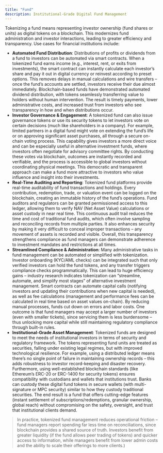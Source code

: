 ```yaml
---
title: "Fund"
description: Institutional-Grade Digital Fund Management
---
```


Tokenizing a fund means representing investor ownership (fund shares or units)
as digital tokens on a blockchain. This modernizes fund administration and
investor interactions, leading to greater efficiency and transparency. Use cases
for financial institutions include:

- **Automated Fund Distribution**: Distributions of profits or dividends from a
  fund to investors can be automated via smart contracts. When a tokenized fund
  earns income (e.g., interest, rent, or exits from investments), the smart
  contract can instantly calculate each investor’s share and pay it out in
  digital currency or reinvest according to preset options. This removes delays
  in manual calculations and wire transfers – once the fund’s accounts are
  settled, investors receive their due almost immediately. Blockchain-based
  funds have demonstrated automated dividend distribution, with tokens
  seamlessly transferring value to holders without human intervention. The
  result is timely payments, lower administrative costs, and increased trust
  from investors who see transparency in how and when distributions occur.
- **Investor Governance & Engagement**: A tokenized fund can also issue
  governance tokens or use its security tokens to let investors vote on certain
  decisions (much like shareholders in a company). For example, limited partners
  in a digital fund might vote on extending the fund’s life or on approving
  significant asset purchases, all through a secure on-chain voting process.
  This capability gives investors a more direct voice and can be especially
  useful in alternative investment funds, where investors often negotiate for
  advisory committee rights. By conducting these votes via blockchain, outcomes
  are instantly recorded and verifiable, and the process is accessible to global
  investors without coordinating physical meetings. This democratic and
  transparent approach can make a fund more attractive to investors who value
  influence and insight into their investments.
- **Real-Time Auditing and Reporting**: Tokenized fund platforms provide
  real-time auditability of fund transactions and holdings. Every contribution,
  redemption, trade, or valuation event can be logged on the blockchain,
  creating an immutable history of the fund’s operations. Fund auditors and
  regulators can be granted permissioned access to this ledger, allowing them to
  verify NAV (Net Asset Value) calculations or asset custody in near real time.
  This continuous audit trail reduces the time and cost of traditional fund
  audits, which often involve sampling and reconciling records from multiple
  parties. It also enhances security by making it very difficult to conceal
  improper transactions – any movement of assets is recorded and visible.
  Overall, this transparency strengthens compliance as fund managers can
  demonstrate adherence to investment mandates and restrictions at all times.
- **Streamlined Compliance & Administration**: Many administrative tasks in fund
  management can be automated or simplified with tokenization. Investor
  onboarding (KYC/AML checks) can be integrated such that only verified
  investors can hold the fund tokens, and any transfer triggers compliance
  checks programmatically. This can lead to huge efficiency gains – industry
  research indicates tokenization can “streamline, automate, and simplify most
  stages” of alternative investment management. Smart contracts can automate
  capital calls (notifying investors and updating their contributions when new
  capital is needed), as well as fee calculations (management and performance
  fees can be calculated in real time based on asset values on-chain). By
  reducing manual processes, funds cut down on errors and labor costs. One
  outcome is that fund managers may accept a larger number of investors (even
  with smaller tickets), since servicing them is less burdensome – thus
  unlocking more capital while still maintaining regulatory compliance through
  built-in rules.
- **Institutional-Grade Asset Management**: Tokenized funds are designed to meet
  the needs of institutional investors in terms of security and regulatory
  framework. The tokens representing fund units are treated as securities,
  falling under existing legal regimes, but with improved technological
  resilience. For example, using a distributed ledger means there’s no single
  point of failure in maintaining ownership records – this adds robustness to
  investor record-keeping and disaster recovery. Furthermore, using
  well-established blockchain standards (like Ethereum’s ERC-20 or ERC-1400 for
  security tokens) ensures compatibility with custodians and wallets that
  institutions trust. Banks can custody these digital fund tokens in secure
  wallets (with multi-signature or MPC security) similar to how they custody
  traditional securities. The end result is a fund that offers cutting-edge
  features (instant settlement of subscriptions/redemptions, granular ownership,
  global reach) without compromising on the safety, oversight, and trust that
  institutional clients demand.

> In practice, tokenized fund management reduces operational friction – fund
> managers report spending far less time on reconciliations, since blockchain
> provides a shared source of truth. Investors benefit from greater liquidity
> (if the fund allows peer trading of tokens) and quicker access to information,
> while managers benefit from lower admin costs and the ability to scale their
> offerings to more clients.)
